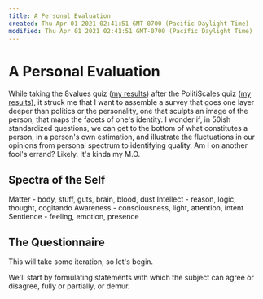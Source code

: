 ```yaml
---
title: A Personal Evaluation
created: Thu Apr 01 2021 02:41:51 GMT-0700 (Pacific Daylight Time)
modified: Thu Apr 01 2021 02:41:51 GMT-0700 (Pacific Daylight Time)
---
```

# A Personal Evaluation

While taking the 8values quiz ([my results](https://8values.github.io/results.html?e=68.9&d=86.7&g=68.1&s=64.2)) after the PolitiScales quiz ([my results](http://www.politiscales.net/en_US/results/?j0=36&j1=36&e1=31&e0=45&s1=29&s0=50&t1=52&t0=26&b1=5&b0=76&m0=21&m1=26&c1=48&c0=33&p0=57&p1=17&prag=100)), it struck me that I want to assemble a survey that goes one layer deeper than politics or the personality, one that sculpts an image of the person, that maps the facets of one's identity. I wonder if, in 50ish standardized questions, we can get to the bottom of what constitutes a person, in a person's own estimation, and illustrate the fluctuations in our opinions from personal spectrum to identifying quality. Am I on another fool's errand? Likely. It's kinda my M.O.

## Spectra of the Self

Matter - body, stuff, guts, brain, blood, dust
Intellect - reason, logic, thought, cogitando
Awareness - consciousness, light, attention, intent
Sentience - feeling, emotion, presence

## The Questionnaire

This will take some iteration, so let's begin.

We'll start by formulating statements with which the subject can agree or disagree, fully or partially, or demur.